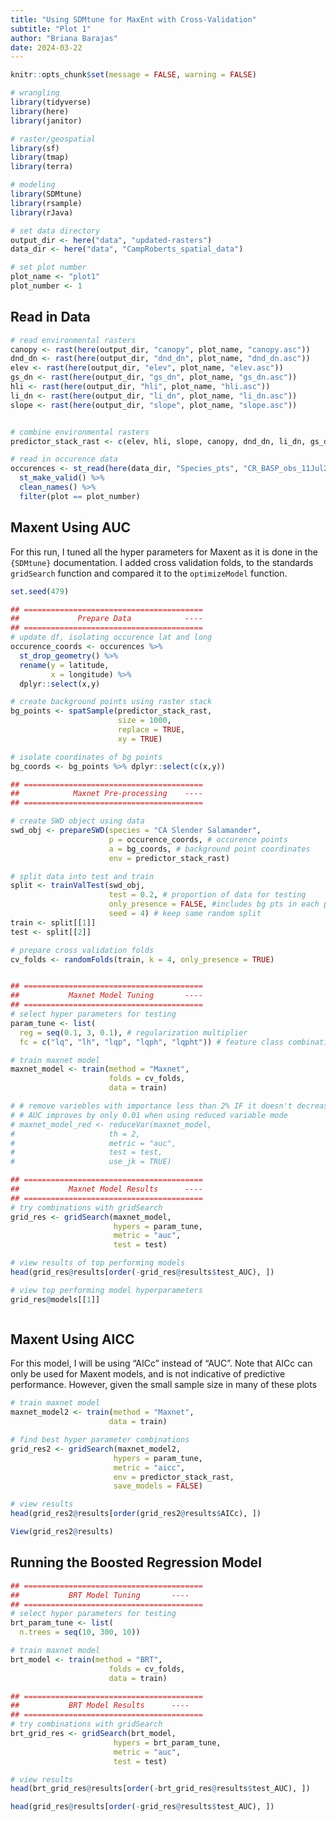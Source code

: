 ```yaml
---
title: "Using SDMtune for MaxEnt with Cross-Validation"
subtitle: "Plot 1"
author: "Briana Barajas"
date: 2024-03-22
---
```


```r
knitr::opts_chunk$set(message = FALSE, warning = FALSE)
```

```r
# wrangling
library(tidyverse)
library(here)
library(janitor)

# raster/geospatial
library(sf)
library(tmap)
library(terra)

# modeling
library(SDMtune)
library(rsample)
library(rJava)

# set data directory
output_dir <- here("data", "updated-rasters")
data_dir <- here("data", "CampRoberts_spatial_data")

# set plot number
plot_name <- "plot1"
plot_number <- 1
```


## Read in Data

```r
# read environmental rasters
canopy <- rast(here(output_dir, "canopy", plot_name, "canopy.asc"))
dnd_dn <- rast(here(output_dir, "dnd_dn", plot_name, "dnd_dn.asc"))
elev <- rast(here(output_dir, "elev", plot_name, "elev.asc"))
gs_dn <- rast(here(output_dir, "gs_dn", plot_name, "gs_dn.asc"))
hli <- rast(here(output_dir, "hli", plot_name, "hli.asc"))
li_dn <- rast(here(output_dir, "li_dn", plot_name, "li_dn.asc"))
slope <- rast(here(output_dir, "slope", plot_name, "slope.asc"))


# combine environmental rasters
predictor_stack_rast <- c(elev, hli, slope, canopy, dnd_dn, li_dn, gs_dn)

# read in occurence data
occurences <- st_read(here(data_dir, "Species_pts", "CR_BASP_obs_11Jul22.shp")) %>% 
  st_make_valid() %>% 
  clean_names() %>% 
  filter(plot == plot_number)
```


## Maxent Using AUC
For this run, I tuned all the hyper parameters for Maxent as it is done in the `{SDMtune}` documentation. I added cross validation folds, to the standards `gridSearch` function and compared it to the `optimizeModel` function.

```r
set.seed(479)

## ========================================
##             Prepare Data            ----
## ========================================
# update df, isolating occurence lat and long
occurence_coords <- occurences %>% 
  st_drop_geometry() %>% 
  rename(y = latitude,
         x = longitude) %>% 
  dplyr::select(x,y)

# create background points using raster stack
bg_points <- spatSample(predictor_stack_rast,
                        size = 1000,
                        replace = TRUE,
                        xy = TRUE)

# isolate coordinates of bg points
bg_coords <- bg_points %>% dplyr::select(c(x,y))

## ========================================
##            Maxnet Pre-processing    ----
## ========================================

# create SWD object using data
swd_obj <- prepareSWD(species = "CA Slender Salamander",
                      p = occurence_coords, # occurence points
                      a = bg_coords, # background point coordinates
                      env = predictor_stack_rast)

# split data into test and train
split <- trainValTest(swd_obj, 
                      test = 0.2, # proportion of data for testing
                      only_presence = FALSE, #includes bg pts in each partition
                      seed = 4) # keep same random split
train <- split[[1]]
test <- split[[2]]

# prepare cross validation folds
cv_folds <- randomFolds(train, k = 4, only_presence = TRUE)


## ========================================
##           Maxnet Model Tuning       ----
## ========================================
# select hyper parameters for testing
param_tune <- list(
  reg = seq(0.1, 3, 0.1), # regularization multiplier
  fc = c("lq", "lh", "lqp", "lqph", "lqpht")) # feature class combination

# train maxnet model
maxnet_model <- train(method = "Maxnet",
                      folds = cv_folds,
                      data = train)

# # remove variebles with importance less than 2% IF it doesn't decrease model performance
# # AUC improves by only 0.01 when using reduced variable mode
# maxnet_model_red <- reduceVar(maxnet_model,
#                     th = 2,
#                     metric = "auc",
#                     test = test,
#                     use_jk = TRUE)

## ========================================
##           Maxnet Model Results      ----
## ========================================
# try combinations with gridSearch
grid_res <- gridSearch(maxnet_model,
                       hypers = param_tune,
                       metric = "auc",
                       test = test)

# view results of top performing models
head(grid_res@results[order(-grid_res@results$test_AUC), ])

# view top performing model hyperparameters
grid_res@models[[1]]



```

## Maxent Using AICC
For this model, I will be using "AICc" instead of "AUC". Note that AICc can only be used for Maxent models, and is not indicative of predictive performance. However, given the small sample size in many of these plots 

```r
# train maxnet model
maxnet_model2 <- train(method = "Maxnet",
                      data = train)

# find best hyper parameter combinations
grid_res2 <- gridSearch(maxnet_model2,
                       hypers = param_tune,
                       metric = "aicc",
                       env = predictor_stack_rast,
                       save_models = FALSE)

# view results
head(grid_res2@results[order(grid_res2@results$AICc), ])

View(grid_res2@results)

```

## Running the Boosted Regression Model

```r
## ========================================
##           BRT Model Tuning       ----
## ========================================
# select hyper parameters for testing
brt_param_tune <- list(
  n.trees = seq(10, 300, 10))

# train maxnet model
brt_model <- train(method = "BRT",
                      folds = cv_folds,
                      data = train)

## ========================================
##           BRT Model Results      ----
## ========================================
# try combinations with gridSearch
brt_grid_res <- gridSearch(brt_model,
                       hypers = brt_param_tune,
                       metric = "auc",
                       test = test)

# view results
head(brt_grid_res@results[order(-brt_grid_res@results$test_AUC), ])

head(grid_res@results[order(-grid_res@results$test_AUC), ])


```





